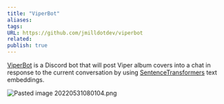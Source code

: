 ```yaml
---
title: "ViperBot"
aliases: 
tags: 
URL: https://github.com/jmilldotdev/viperbot
related:
publish: true
---
```




[ViperBot](https://github.com/jmilldotdev/viperbot) is a Discord bot that will post Viper album covers into a chat in response to the current conversation by using [SentenceTransformers](https://www.sbert.net/) text embeddings.

<img src="/images/Pasted image 20220531080104.png" alt="Pasted image 20220531080104.png" className="max-w-full h-auto border border-gray-700 my-3 rounded" />